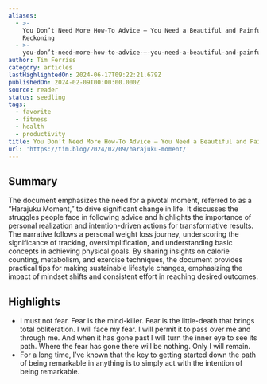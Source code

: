 ```yaml
---
aliases:
  - >-
    You Don’t Need More How-To Advice — You Need a Beautiful and Painful
    Reckoning
  - >-
    you-don’t-need-more-how-to-advice-—-you-need-a-beautiful-and-painful-reckoning
author: Tim Ferriss
category: articles
lastHighlightedOn: 2024-06-17T09:22:21.679Z
publishedOn: 2024-02-09T00:00:00.000Z
source: reader
status: seedling
tags:
  - favorite
  - fitness
  - health
  - productivity
title: You Don’t Need More How-To Advice — You Need a Beautiful and Painful Reckoning
url: 'https://tim.blog/2024/02/09/harajuku-moment/'
---
```

## Summary

The document emphasizes the need for a pivotal moment, referred to as a “Harajuku Moment,” to drive significant change in life. It discusses the struggles people face in following advice and highlights the importance of personal realization and intention-driven actions for transformative results. The narrative follows a personal weight loss journey, underscoring the significance of tracking, oversimplification, and understanding basic concepts in achieving physical goals. By sharing insights on calorie counting, metabolism, and exercise techniques, the document provides practical tips for making sustainable lifestyle changes, emphasizing the impact of mindset shifts and consistent effort in reaching desired outcomes.

## Highlights

- I must not fear. Fear is the mind-killer. Fear is the little-death that brings total obliteration. I will face my fear. I will permit it to pass over me and through me. And when it has gone past I will turn the inner eye to see its path. Where the fear has gone there will be nothing. Only I will remain.
- For a long time, I’ve known that the key to getting started down the path of being remarkable in anything is to simply act with the intention of being remarkable.
